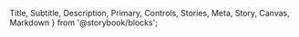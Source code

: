   Title, Subtitle, Description, Primary, Controls, Stories, Meta, Story, Canvas, Markdown
} from '@storybook/blocks';


<Meta name="Docs" of={ComponentStories} />

<Title />
<Subtitle />

## Overview
<Description />
<Primary />

## Parameters
<Controls />

## Slots

Inherits slots from
- [DtFormBase](?path=/docs/architecture-base-classes--docs#slots)
- [DTText](?path=/docs/components-form-text--docs#slots)

## Events

### `change`

**Event Detail:**
```json
{
  field: string,    // name attribute of field
  oldValue: string, // previous value before current change
  newValue: string, // updated value
}
```

## CSS Properties / Theming

Inherits custom properties from
- [DtFormBase](?path=/docs/architecture-base-classes--docs#css-properties)
- [DTText](?path=/docs/components-form-text--docs#css-properties--theming)

| Custom Properties   | Default Value   |
|---------------------|-----------------|
| `--dt-multi-text-background-color` | `#fefefe`  |
| `--dt-multi-text-border-color` | `#fefefe`  |
| `--dt-multi-text-border-radius` | `0`  |
| `--dt-multi-text-box-shadow` | `var(--dt-form-input-box-shadow, inset 0 1px 2px hsl(0deg 0% 4% / 10%))`  |
| `--dt-multi-text-button-hover-color` | `#ffffff` |

## Stories
<Stories title="" />
